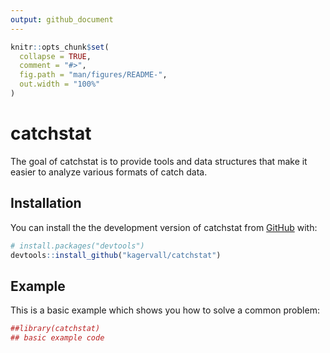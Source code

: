 ```yaml
---
output: github_document
---
```


<!-- README.md is generated from README.Rmd. Please edit that file -->

```r
knitr::opts_chunk$set(
  collapse = TRUE,
  comment = "#>",
  fig.path = "man/figures/README-",
  out.width = "100%"
)
```

# catchstat

<!-- badges: start -->
<!-- badges: end -->

The goal of catchstat is to provide tools and data structures that make it easier
to analyze various formats of catch data.

## Installation

You can install the the development version of catchstat from [GitHub](https://github.com/) with:

``` r
# install.packages("devtools")
devtools::install_github("kagervall/catchstat")
```
## Example

This is a basic example which shows you how to solve a common problem:

```r
##library(catchstat)
## basic example code
```


